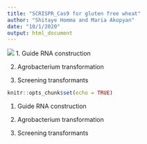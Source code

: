 ```yaml
---
title: "SCRISPR_Cas9 for gluten free wheat"
author: "Shitaye Homma and Maria Akopyan"
date: "10/1/2020"
output: html_document
---
```


![](https://ep.bmj.com/content/edpract/101/4/213/F1.medium.gif)
1. Guide RNA construction

2. Agrobacterium transformation

3. Screening transformants


```r
knitr::opts_chunk$set(echo = TRUE)
```


1. Guide RNA construction


2. Agrobacterium transformation


3. Screening transformants








